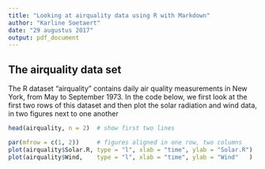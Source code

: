 ```yaml
---
title: "Looking at airquality data using R with Markdown"
author: "Karline Soetaert"
date: "29 augustus 2017"
output: pdf_document
---
```


## The airquality data set

The R dataset "airquality" contains daily air quality measurements in New York, from May to September 1973. In the code below, we first look at the first two rows of this dataset
and then plot the solar radiation and wind data, in two figures next to one another

```r
head(airquality, n = 2)  # show first two lines
```

```r
par(mfrow = c(1, 2))     # figures aligned in one row, two columns
plot(airquality$Solar.R, type = "l", xlab = "time", ylab = "Solar.R")
plot(airquality$Wind,    type = "l", xlab = "time", ylab = "Wind"   )
```


